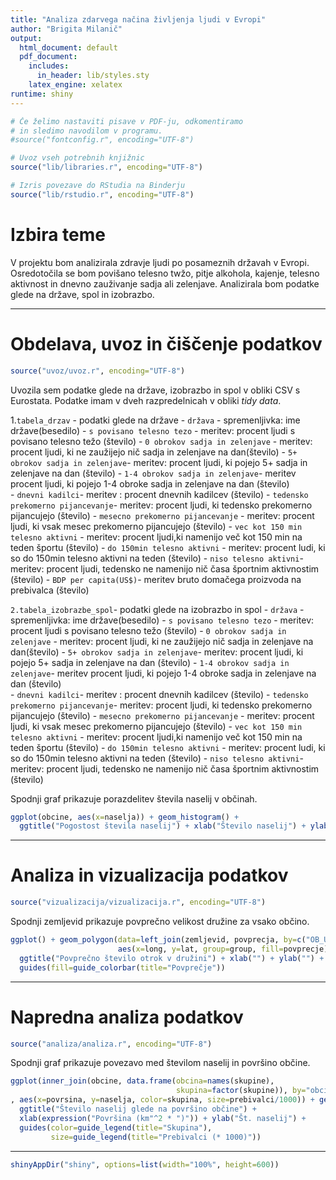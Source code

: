 ```yaml
---
title: "Analiza zdarvega načina življenja ljudi v Evropi"
author: "Brigita Milanič"
output:
  html_document: default
  pdf_document:
    includes:
      in_header: lib/styles.sty
    latex_engine: xelatex
runtime: shiny
---
```


```r
# Če želimo nastaviti pisave v PDF-ju, odkomentiramo
# in sledimo navodilom v programu.
#source("fontconfig.r", encoding="UTF-8")

# Uvoz vseh potrebnih knjižnic
source("lib/libraries.r", encoding="UTF-8")
```

```r
# Izris povezave do RStudia na Binderju
source("lib/rstudio.r", encoding="UTF-8")
```

# Izbira teme

V projektu bom analizirala zdravje ljudi po posameznih državah v Evropi. Osredotočila se bom povišano telesno twžo, pitje alkohola, kajenje, telesno aktivnost in dnevno zauživanje sadja ali zelenjave. Analizirala bom podatke glede na države, spol in izobrazbo.


***

# Obdelava, uvoz in čiščenje podatkov

```r
source("uvoz/uvoz.r", encoding="UTF-8")
```

Uvozila sem podatke glede na države, izobrazbo in spol v obliki CSV s Eurostata. Podatke imam v dveh razpredelnicah v obliki *tidy data*.

1.`tabela_drzav` - podatki glede na države
  - `država` - spremenljivka: ime države(besedilo)
  - `s povisano telesno tezo` - meritev: procent ljudi s povisano telesno težo (število)
  - `0 obrokov sadja in zelenjave` - meritev: procent ljudi, ki ne zaužijejo nič sadja in zelenjave na dan(število)
  - `5+ obrokov sadja in zelenjave`- meritev: procent ljudi, ki pojejo 5+ sadja in zelenjave na dan (število)
  - `1-4 obrokov sadja in zelenjave`- meritev procent ljudi, ki pojejo 1-4 obroke sadja in zelenjave na dan (število)   
  - `dnevni kadilci`- meritev : procent dnevnih kadilcev (število)
  - `tedensko prekomerno pijancevanje`- meritev: procent ljudi, ki tedensko prekomerno pijancujejo (število)
  - `mesecno prekomerno pijancevanje` - meritev: procent ljudi, ki vsak mesec prekomerno pijancujejo (število)
  - `vec kot 150 min telesno aktivni` - meritev: procent ljudi,ki namenijo več kot 150 min na teden športu (število)
  - `do 150min telesno aktivni` - meritev: procent ludi, ki so do 150min telesno aktivni na teden (število)
  - `niso telesno aktivni`- meritev: procent ljudi, tedensko ne namenijo nič časa športnim aktivnostim (število)
  - `BDP per capita(US$)`- meritev bruto domačega proizvoda na prebivalca (število)

`2.tabela_izobrazbe_spol`- podatki glede na izobrazbo in spol
  - `država` - spremenljivka: ime države(besedilo)
  - `s povisano telesno tezo` - meritev: procent ljudi s povisano telesno težo (število)
  - `0 obrokov sadja in zelenjave` - meritev: procent ljudi, ki ne zaužijejo nič sadja in zelenjave na dan(število)
  - `5+ obrokov sadja in zelenjave`- meritev: procent ljudi, ki pojejo 5+ sadja in zelenjave na dan (število)
  - `1-4 obrokov sadja in zelenjave`- meritev procent ljudi, ki pojejo 1-4 obroke sadja in zelenjave na dan (število)   
  - `dnevni kadilci`- meritev : procent dnevnih kadilcev (število)
  - `tedensko prekomerno pijancevanje`- meritev: procent ljudi, ki tedensko prekomerno pijancujejo (število)
  - `mesecno prekomerno pijancevanje` - meritev: procent ljudi, ki vsak mesec prekomerno pijancujejo (število)
  - `vec kot 150 min telesno aktivni` - meritev: procent ljudi,ki namenijo več kot 150 min na teden športu (število)
  - `do 150min telesno aktivni` - meritev: procent ludi, ki so do 150min telesno aktivni na teden (število)
  - `niso telesno aktivni`- meritev: procent ljudi, tedensko ne namenijo nič časa športnim aktivnostim (število)


Spodnji graf prikazuje porazdelitev števila naselij v občinah.

```r
ggplot(obcine, aes(x=naselja)) + geom_histogram() +
  ggtitle("Pogostost števila naselij") + xlab("Število naselij") + ylab("Število občin")
```

***

# Analiza in vizualizacija podatkov

```r
source("vizualizacija/vizualizacija.r", encoding="UTF-8")
```

Spodnji zemljevid prikazuje povprečno velikost družine za vsako občino.

```r
ggplot() + geom_polygon(data=left_join(zemljevid, povprecja, by=c("OB_UIME"="obcina")),
                        aes(x=long, y=lat, group=group, fill=povprecje)) +
  ggtitle("Povprečno število otrok v družini") + xlab("") + ylab("") +
  guides(fill=guide_colorbar(title="Povprečje"))
```

***

# Napredna analiza podatkov

```r
source("analiza/analiza.r", encoding="UTF-8")
```

Spodnji graf prikazuje povezavo med številom naselij in površino občine.

```r
ggplot(inner_join(obcine, data.frame(obcina=names(skupine),
                                     skupina=factor(skupine)), by="obcina")
, aes(x=povrsina, y=naselja, color=skupina, size=prebivalci/1000)) + geom_point() +
  ggtitle("Število naselij glede na površino občine") +
  xlab(expression("Površina (km"^2 * ")")) + ylab("Št. naselij") +
  guides(color=guide_legend(title="Skupina"),
         size=guide_legend(title="Prebivalci (* 1000)"))
```

***

```r
shinyAppDir("shiny", options=list(width="100%", height=600))
```
